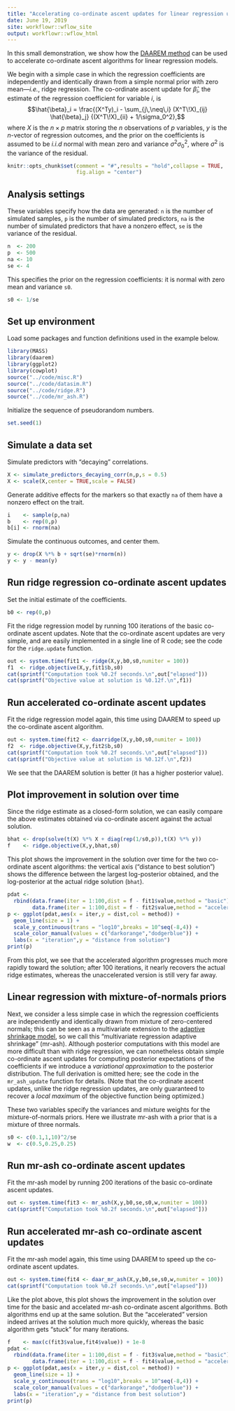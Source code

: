 ```yaml
---
title: "Accelerating co-ordinate ascent updates for linear regression using DAAREM"
date: June 19, 2019
site: workflowr::wflow_site
output: workflowr::wflow_html
---
```


In this small demonstration, we show how the
[DAAREM method][daarem-paper] can be used to accelerate co-ordinate
ascent algorithms for linear regression models.

We begin with a simple case in which the regression coefficients are
independently and identically drawn from a simple normal prior with
zero mean---*i.e.*, ridge regression. The co-ordinate ascent update
for $\hat{\beta}_i$, the estimate of the regression coefficient for
variable $i$, is $$\hat{\beta}_i = \frac{(X^Ty)_i - \sum_{j\,\neq\,i}
(X^T\!X)_{ij} \hat{\beta}_j} {(X^T\!X)_{ii} + 1/\sigma_0^2},$$ where
$X$ is the $n \times p$ matrix storing the $n$ observations of $p$
variables, $y$ is the $n$-vector of regression outcomes, and the prior
on the coefficients is assumed to be *i.i.d* normal with mean zero and
variance $\sigma^2 \sigma_0^2$, where $\sigma^2$ is the variance of
the residual.

```r
knitr::opts_chunk$set(comment = "#",results = "hold",collapse = TRUE,
                      fig.align = "center")
```

## Analysis settings

These variables specify how the data are generated: `n` is the number
of simulated samples, `p` is the number of simulated predictors, `na`
is the number of simulated predictors that have a nonzero effect, `se`
is the variance of the residual.

```r
n  <- 200 
p  <- 500
na <- 10
se <- 4
```

This specifies the prior on the regression coefficients: it is normal
with zero mean and variance `s0`.

```r
s0 <- 1/se
```

## Set up environment

Load some packages and function definitions used in the example below.

```r
library(MASS)
library(daarem)
library(ggplot2)
library(cowplot)
source("../code/misc.R")
source("../code/datasim.R")
source("../code/ridge.R")
source("../code/mr_ash.R")
```

Initialize the sequence of pseudorandom numbers.

```r
set.seed(1)
```

## Simulate a data set

Simulate predictors with "decaying" correlations.

```r
X <- simulate_predictors_decaying_corr(n,p,s = 0.5)
X <- scale(X,center = TRUE,scale = FALSE)
```

Generate additive effects for the markers so that exactly `na` of them have
a nonzero effect on the trait.

```r
i    <- sample(p,na)
b    <- rep(0,p)
b[i] <- rnorm(na)
```

Simulate the continuous outcomes, and center them.

```r
y <- drop(X %*% b + sqrt(se)*rnorm(n))
y <- y - mean(y)
```

## Run ridge regression co-ordinate ascent updates

Set the initial estimate of the coefficients.

```r
b0 <- rep(0,p)
```

Fit the ridge regression model by running 100 iterations of the basic
co-ordinate ascent updates. Note that the co-ordinate ascent updates
are very simple, and are easily implemented in a single line of R
code; see the code for the `ridge.update` function.

```r
out <- system.time(fit1 <- ridge(X,y,b0,s0,numiter = 100))
f1  <- ridge.objective(X,y,fit1$b,s0)
cat(sprintf("Computation took %0.2f seconds.\n",out["elapsed"]))
cat(sprintf("Objective value at solution is %0.12f.\n",f1))
```

## Run accelerated co-ordinate ascent updates

Fit the ridge regression model again, this time using DAAREM to speed
up the co-ordinate ascent algorithm.

```r
out <- system.time(fit2 <- daarridge(X,y,b0,s0,numiter = 100))
f2  <- ridge.objective(X,y,fit2$b,s0)
cat(sprintf("Computation took %0.2f seconds.\n",out["elapsed"]))
cat(sprintf("Objective value at solution is %0.12f.\n",f2))
```

We see that the DAAREM solution is better (it has a higher posterior
value).

## Plot improvement in solution over time

Since the ridge estimate as a closed-form solution, we can easily
compare the above estimates obtained via co-ordinate ascent against
the actual solution.

```r
bhat <- drop(solve(t(X) %*% X + diag(rep(1/s0,p)),t(X) %*% y))
f    <- ridge.objective(X,y,bhat,s0)
```

This plot shows the improvement in the solution over time for the two
co-ordinate ascent algorithms: the vertical axis ("distance to best
solution") shows the difference between the largest log-posterior
obtained, and the log-posterior at the actual ridge solution (`bhat`).

```r
pdat <-
  rbind(data.frame(iter = 1:100,dist = f - fit1$value,method = "basic"),
        data.frame(iter = 1:100,dist = f - fit2$value,method = "accelerated"))
p <- ggplot(pdat,aes(x = iter,y = dist,col = method)) +
  geom_line(size = 1) +
  scale_y_continuous(trans = "log10",breaks = 10^seq(-8,4)) +
  scale_color_manual(values = c("darkorange","dodgerblue")) +
  labs(x = "iteration",y = "distance from solution")
print(p)
```

From this plot, we see that the accelerated algorithm progresses much
more rapidly toward the solution; after 100 iterations, it nearly
recovers the actual ridge estimates, whereas the unaccelerated version
is still very far away.

## Linear regression with mixture-of-normals priors

Next, we consider a less simple case in which the regression
coefficients are independently and identically drawn from mixture of
zero-centered normals; this can be seen as a multivariate extension to
the [adaptive shrinkage model][adaptive-shrinkage-paper], so we call
this "multivariate regression adaptive shrinkage" (mr-ash). Although
posterior computations with this model are more difficult than with
ridge regression, we can nonetheless obtain simple co-ordinate ascent
updates for computing posterior expectations of the coefficients if we
introduce a *variational approximation* to the posterior
distribution. The full derivation is omitted here; see the code in the
`mr_ash_update` function for details. (Note that the co-ordinate
ascent updates, unlike the ridge regression updates, are only
guaranteed to recover a *local maximum* of the objective function
being optimized.)

These two variables specify the variances and mixture weights for the
mixture-of-normals priors. Here we illustrate mr-ash with a prior
that is a mixture of three normals.

```r
s0 <- c(0.1,1,10)^2/se
w  <- c(0.5,0.25,0.25)
```

## Run mr-ash co-ordinate ascent updates

Fit the mr-ash model by running 200 iterations of the basic
co-ordinate ascent updates. 

```r
out <- system.time(fit3 <- mr_ash(X,y,b0,se,s0,w,numiter = 100))
cat(sprintf("Computation took %0.2f seconds.\n",out["elapsed"]))
```

## Run accelerated mr-ash co-ordinate ascent updates

Fit the mr-ash model again, this time using DAAREM to speed up the
co-ordinate ascent updates.

```r
out <- system.time(fit4 <- daar_mr_ash(X,y,b0,se,s0,w,numiter = 100))
cat(sprintf("Computation took %0.2f seconds.\n",out["elapsed"]))
```

Like the plot above, this plot shows the improvement in the solution
over time for the basic and accelated mr-ash co-ordinate ascent
algorithms. Both algorithms end up at the same solution. But the
"accelerated" version indeed arrives at the solution much more
quickly, whereas the basic algorithm gets "stuck" for many iterations.

```r
f    <- max(c(fit3$value,fit4$value)) + 1e-8
pdat <- 
  rbind(data.frame(iter = 1:100,dist = f - fit3$value,method = "basic"),
        data.frame(iter = 1:100,dist = f - fit4$value,method = "accelerated"))
p <- ggplot(pdat,aes(x = iter,y = dist,col = method)) +
  geom_line(size = 1) +
  scale_y_continuous(trans = "log10",breaks = 10^seq(-8,4)) +
  scale_color_manual(values = c("darkorange","dodgerblue")) +
  labs(x = "iteration",y = "distance from best solution")
print(p)
```

[daarem-paper]: https://doi.org/10.1080/10618600.2019.1594835
[adaptive-shrinkage-paper]: https://doi.org/10.1093/biostatistics/kxw041
